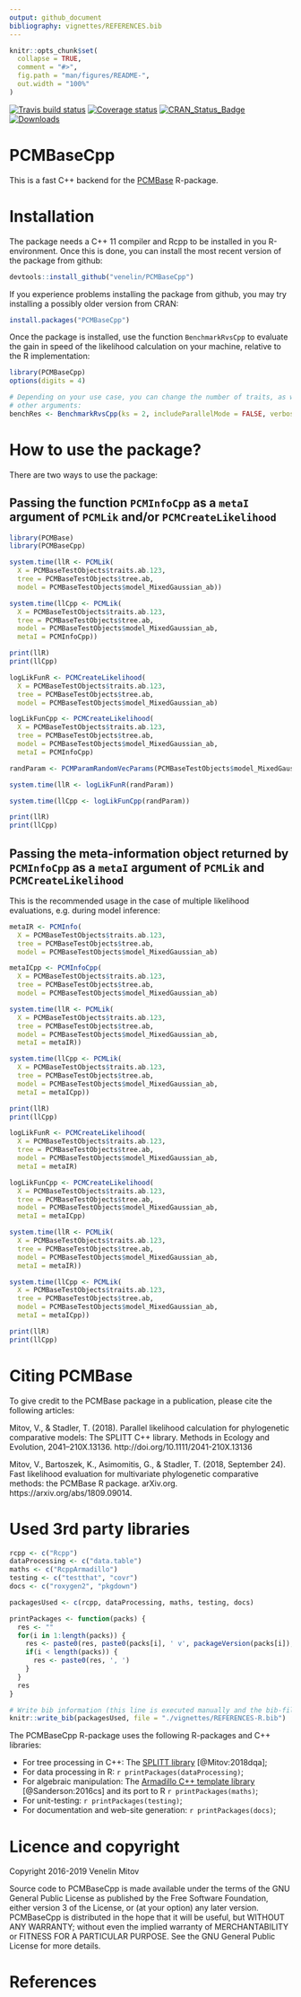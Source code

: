 ```yaml
---
output: github_document
bibliography: vignettes/REFERENCES.bib
---
```


<!-- README.md is generated from README.Rmd. Please edit that file -->

```r
knitr::opts_chunk$set(
  collapse = TRUE,
  comment = "#>",
  fig.path = "man/figures/README-",
  out.width = "100%"
)
```

[![Travis build status](https://travis-ci.org/venelin/PCMBaseCpp.svg?branch=master)](https://travis-ci.org/venelin/PCMBaseCpp)
[![Coverage status](https://codecov.io/gh/venelin/PCMBaseCpp/branch/master/graph/badge.svg)](https://codecov.io/github/venelin/PCMBaseCpp?branch=master)
[![CRAN_Status_Badge](http://www.r-pkg.org/badges/version/PCMBaseCpp?color=blue)](https://cran.r-project.org/package=PCMBaseCpp)
[![Downloads](http://cranlogs.r-pkg.org/badges/PCMBaseCpp?color=blue)](http://cran.rstudio.com/package=PCMBaseCpp)


# PCMBaseCpp

This is a fast C++ backend for the [PCMBase](https://venelin.github.io/PCMBase) R-package. 

# Installation

The package needs a C++ 11 compiler and Rcpp to be installed in you R-environment. Once this is done, you can install the most recent version of the package from github:

```r
devtools::install_github("venelin/PCMBaseCpp")
```

If you experience problems installing the package from github, you may try installing a possibly older version from CRAN:

```r
install.packages("PCMBaseCpp")
```

Once the package is installed, use the function `BenchmarkRvsCpp` to evaluate the gain in speed of the likelihood calculation on your machine, relative to the R implementation:

```r
library(PCMBaseCpp)
options(digits = 4)

# Depending on your use case, you can change the number of traits, as well as the 
# other arguments:
benchRes <- BenchmarkRvsCpp(ks = 2, includeParallelMode = FALSE, verbose = TRUE)
```

# How to use the package?

There are two ways to use the package:

## Passing the function `PCMInfoCpp` as a `metaI` argument of `PCMLik` and/or `PCMCreateLikelihood`

```r
library(PCMBase)
library(PCMBaseCpp)

system.time(llR <- PCMLik(
  X = PCMBaseTestObjects$traits.ab.123, 
  tree = PCMBaseTestObjects$tree.ab,
  model = PCMBaseTestObjects$model_MixedGaussian_ab))

system.time(llCpp <- PCMLik(
  X = PCMBaseTestObjects$traits.ab.123, 
  tree = PCMBaseTestObjects$tree.ab,
  model = PCMBaseTestObjects$model_MixedGaussian_ab, 
  metaI = PCMInfoCpp))

print(llR)
print(llCpp)
```


```r
logLikFunR <- PCMCreateLikelihood(
  X = PCMBaseTestObjects$traits.ab.123, 
  tree = PCMBaseTestObjects$tree.ab,
  model = PCMBaseTestObjects$model_MixedGaussian_ab)

logLikFunCpp <- PCMCreateLikelihood(
  X = PCMBaseTestObjects$traits.ab.123, 
  tree = PCMBaseTestObjects$tree.ab,
  model = PCMBaseTestObjects$model_MixedGaussian_ab, 
  metaI = PCMInfoCpp)

randParam <- PCMParamRandomVecParams(PCMBaseTestObjects$model_MixedGaussian_ab)

system.time(llR <- logLikFunR(randParam))

system.time(llCpp <- logLikFunCpp(randParam))

print(llR)
print(llCpp)
```

## Passing the meta-information object returned by `PCMInfoCpp` as a `metaI` argument of `PCMLik` and `PCMCreateLikelihood`

This is the recommended usage in the case of multiple likelihood evaluations, e.g. during model inference:
```r
metaIR <- PCMInfo(
  X = PCMBaseTestObjects$traits.ab.123, 
  tree = PCMBaseTestObjects$tree.ab,
  model = PCMBaseTestObjects$model_MixedGaussian_ab)

metaICpp <- PCMInfoCpp(
  X = PCMBaseTestObjects$traits.ab.123, 
  tree = PCMBaseTestObjects$tree.ab,
  model = PCMBaseTestObjects$model_MixedGaussian_ab)

system.time(llR <- PCMLik(
  X = PCMBaseTestObjects$traits.ab.123, 
  tree = PCMBaseTestObjects$tree.ab,
  model = PCMBaseTestObjects$model_MixedGaussian_ab, 
  metaI = metaIR))

system.time(llCpp <- PCMLik(
  X = PCMBaseTestObjects$traits.ab.123, 
  tree = PCMBaseTestObjects$tree.ab,
  model = PCMBaseTestObjects$model_MixedGaussian_ab, 
  metaI = metaICpp))

print(llR)
print(llCpp)
```

```r
logLikFunR <- PCMCreateLikelihood(
  X = PCMBaseTestObjects$traits.ab.123, 
  tree = PCMBaseTestObjects$tree.ab,
  model = PCMBaseTestObjects$model_MixedGaussian_ab, 
  metaI = metaIR)

logLikFunCpp <- PCMCreateLikelihood(
  X = PCMBaseTestObjects$traits.ab.123, 
  tree = PCMBaseTestObjects$tree.ab,
  model = PCMBaseTestObjects$model_MixedGaussian_ab, 
  metaI = metaICpp)

system.time(llR <- PCMLik(
  X = PCMBaseTestObjects$traits.ab.123, 
  tree = PCMBaseTestObjects$tree.ab,
  model = PCMBaseTestObjects$model_MixedGaussian_ab, 
  metaI = metaIR))

system.time(llCpp <- PCMLik(
  X = PCMBaseTestObjects$traits.ab.123, 
  tree = PCMBaseTestObjects$tree.ab,
  model = PCMBaseTestObjects$model_MixedGaussian_ab, 
  metaI = metaICpp))

print(llR)
print(llCpp)
```

# Citing PCMBase

To give credit to the PCMBase package in a publication, please cite the following articles:

Mitov, V., & Stadler, T. (2018). Parallel likelihood calculation for phylogenetic comparative models: The SPLITT C++ library. Methods in Ecology and Evolution, 2041–210X.13136. http://doi.org/10.1111/2041-210X.13136

Mitov, V., Bartoszek, K., Asimomitis, G., & Stadler, T. (2018, September 24). Fast likelihood evaluation for multivariate phylogenetic comparative methods: the PCMBase R package. arXiv.org. https://arxiv.org/abs/1809.09014.

# Used 3rd party libraries

```r
rcpp <- c("Rcpp")
dataProcessing <- c("data.table")
maths <- c("RcppArmadillo")
testing <- c("testthat", "covr")
docs <- c("roxygen2", "pkgdown")

packagesUsed <- c(rcpp, dataProcessing, maths, testing, docs)

printPackages <- function(packs) {
  res <- ""
  for(i in 1:length(packs)) {
    res <- paste0(res, paste0(packs[i], ' v', packageVersion(packs[i]), ' [@R-', packs[i], ']'))
    if(i < length(packs)) {
      res <- paste0(res, ', ')
    }
  }
  res
}

# Write bib information (this line is executed manually and the bib-file is edited manually after that)
knitr::write_bib(packagesUsed, file = "./vignettes/REFERENCES-R.bib")
```

The PCMBaseCpp R-package uses the following R-packages and C++ libraries:

* For tree processing in C++: The [SPLITT library](https://venelin.github.io/SPLITT) [@Mitov:2018dqa];
* For data processing in R: `r printPackages(dataProcessing)`;
* For algebraic manipulation: The [Armadillo C++ template library](http://arma.sourceforge.net/) [@Sanderson:2016cs] and its port to R `r printPackages(maths)`;
* For unit-testing: `r printPackages(testing)`;
* For documentation and web-site generation: `r printPackages(docs)`;

# Licence and copyright

Copyright 2016-2019 Venelin Mitov

Source code to PCMBaseCpp is made available under the terms of the GNU General Public License as published by the Free Software Foundation, either version 3 of the License, or (at your option) any later version. PCMBaseCpp is distributed in the hope that it will be useful, but WITHOUT ANY WARRANTY; without even the implied warranty of MERCHANTABILITY or FITNESS FOR A PARTICULAR PURPOSE. See the GNU General Public License for more details.

# References